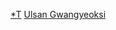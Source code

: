 <onlyinclude>{{Navbox
|name=蔚山廣域市行政區劃
|title={{link-ko|蔚山廣域市行政區劃|울산광역시의 행정 구역}}
|image=[[File:Emblem of Ulsan.svg|100px]]
|state = {{{state<includeonly>|collapsed</includeonly>}}}
|listclass = hlist
|above=市廳所在地：[[南區 (蔚山廣域市)|南區]]
|group1=[[區 (韓國)|區]]
|list1=
* [[南區 (蔚山廣域市)|南區]]
* [[東區 (蔚山廣域市)|東區]]
* [[北區 (蔚山廣域市)|北區]]
* [[中區 (蔚山廣域市)|中區]]
|group2=[[郡]]
|list2=
* [[蔚州郡]]
}}</onlyinclude>

{{韓國行政區劃模板導航}}

[[Category:蔚山廣域市行政區劃|*T]]
[[Category:韓國行政區劃模板|Ulsan Gwangyeoksi]]